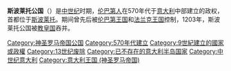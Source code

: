 {{Unreferenced|time=2021-04-18T16:46:24+00:00}}
'''斯波莱托公国'''（{{lang-la|Ducatus Spolitanorum}}）是[[中世纪|中世纪]]时期，[[伦巴第人|伦巴第人]]在570年代于[[意大利|意大利]]中部建立的政权，首都位于[[斯波莱托|斯波莱托]]。期间曾先后被[[伦巴第王国|伦巴第王国]]和[[法兰克王国|法兰克王国]]控制，1203年，斯波莱托公国被[[教皇国|教皇国]]吞并。

[[Category:神圣罗马帝国公国|Category:神圣罗马帝国公国]]
[[Category:570年代建立|Category:570年代建立]]
[[Category:9世紀建立的國家或政權|Category:9世紀建立的國家或政權]]
[[Category:13世纪废除|Category:13世纪废除]]
[[Category:已不存在的意大利半岛国家|Category:已不存在的意大利半岛国家]]
[[Category:中世纪意大利|Category:中世纪意大利]]
[[Category:意大利王国_(神圣罗马帝国)|Category:意大利王国 (神圣罗马帝国)]]